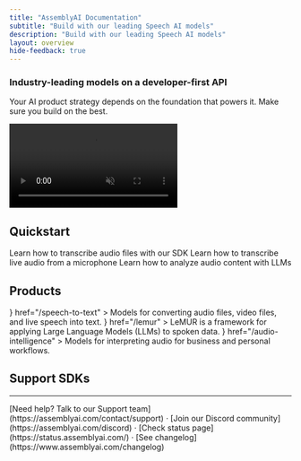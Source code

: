 ```yaml
---
title: "AssemblyAI Documentation"
subtitle: "Build with our leading Speech AI models"
description: "Build with our leading Speech AI models"
layout: overview
hide-feedback: true
---
```


<style>
{`
  .banner {
    border-width: 0px !important;
    border-radius: 16px;
    background-color: #2A2522; 
    
    background-image: url(https://fern-image-hosting.s3.us-east-1.amazonaws.com/6789751936e0c7bd371e8cf2_noise-full.webp);
    background-position: 5px 0;
    background-size: 5rem 10rem;
    justify-content: center;
    align-items: center;
    height: calc(100% + 5rem);
    display: flex;
    justify-content: space-between;
  }

  /* Add dark mode styles */
  :is(.light) .banner {
    background-color: #F3EFEC;
  }

  .fern-card .flex-row.items-start {
    align-items: center;
  }
  
  .fern-card {
    display: flex;
    flex-direction: row;
  }
  
  .col {
    width: 40% !important;
  }
  
  .col h3 {
    margin-top: 12px !important;
  }
  
  .right video   {
    width: 100% !important;
    float: right;
    border-radius: 16px;
    aspect-ratio: 16/9;
  }
  
  .col.right {
    width: 50% !important;
    display: flex;
    flex-direction: column;
    align-items: flex-end;
    justify-content: flex-end;
  }
  
  @media (max-width: 768px) {
    .fern-card {
      flex-direction: column !important;
    }
    
    .col {
      width: 100% !important;
    }
    
    .col.right {
      width: 100% !important;
      order: -1;
    }
    
    .right video {
      width: 100% !important;
    }
  }
  
  .product-card .fern-card {
    border-width: 0px !important;
    background-color: #DFE0F6;
    background-image: url(https://fern-image-hosting.s3.us-east-1.amazonaws.com/6789751936e0c7bd371e8cf2_noise-full.webp);
    background-position: 5px 0;
    background-size: 5rem 10rem;
    padding-bottom: 0px !important;
    padding-left: 12px;
    padding-right: 12px;
  }
  
  :is(.dark) .product-card .fern-card {
    background-color: #F4E6DD;
  }
  
  :is(.dark) .product-card .fern-card .t-muted {
    background-color: #EECDB8;
    border-color: #EECDB8;
  }
  
  :is(.dark) .product-card .fern-card .t-muted p {
    background-color: #E67E22;
  }
  
  :is(.dark) .product-card .fern-card .text-base {
    color: black;
  }
  
  .product-card .fern-card .items-start {
    align-items: center;
    text-align: center;
    justify-content: space-between;
  }
  
  .product-card .fern-card .t-muted {
    background-color: #BEC2EE;
    border: 8px solid #BEC2EE;
    border-radius: 12px;
    border-bottom-left-radius: 0px;
    border-bottom-right-radius: 0px;
    border-bottom-width: 12px;
    height: 100% !important;
    margin-top: 10px !important;
    height: 85% !important;
  }
  
  .product-card .fern-card .t-muted p {
    color: white;
    background-color: #747FDB;
    border-radius: 10px;
    padding-left: 16px;
    padding-right: 16px;
    padding-top: 12px;
    padding-bottom: 12px;
    height: 100% !important;
  }
  
  .product-card .fern-card .w-full.space-y-1.overflow-hidden {
    margin-top: 10px !important;
    display: flex;
    flex-direction: column;
    justify-content: space-between;
    flex: 1;
  }
  
  .gradient-card .fern-card {
    background-image: url(https://fern-image-hosting.s3.us-east-1.amazonaws.com/6789751936e0c7bd371e8cf2_noise-full.webp);
    background-image: url(https://fern-image-hosting.s3.us-east-1.amazonaws.com/6789751936e0c7bd371e8cf2_noise-full.webp), linear-gradient(73.23deg, #4F62DB 0%, #9BA3EA 100%);
    background-position: 0 0;
    background-size: 100% 100%;
    border-width: 0px !important;
  }
  
  :is(.dark) .gradient-card .fern-card {
    background-image: url(https://fern-image-hosting.s3.us-east-1.amazonaws.com/6789751936e0c7bd371e8cf2_noise-full.webp), linear-gradient(73.23deg, #E67E22 0%, #E98B2A 100%);
  }
    
  .gradient-card .fern-card .text-base {
    color: white;
  } 
   
  .gradient-card .fern-card .t-muted p {
    color: rgba(255, 255, 255, 0.8) !important;
  }
  
  :is(.dark) .sdk-card .fern-card {
    background-color: #2A2522;
  }
`}
</style>

<div class="fern-card border p-6 center banner">
  <div class="col">
    <h3>Industry-leading models on a developer-first API</h3>
    <p class="t-muted">
      Your AI product strategy depends on the foundation that powers it. Make sure you build on the best. 
    </p>
  </div>
  
  <div class="col right">
    <video
      style={{ width: '100%', borderRadius: '16px', aspectRatio: '16/9' }}
      autoPlay
      loop
      muted
      playsInline
    >
      <source src="https://assemblyaiusercontent.com/landing/videos_landing-fuzzco-preview.mp4" type="video/mp4" />
    </video>
  </div>
</div>

## Quickstart

<div class="gradient-card">
  <CardGroup cols={3}>
    <Card title="Transcribe an audio file" href="/getting-started/transcribe-an-audio-file">
      Learn how to transcribe audio files with our SDK
    </Card>
    <Card title="Transcribe streaming audio" href="/getting-started/transcribe-streaming-audio-from-a-microphone">
      Learn how to transcribe live audio from a microphone
    </Card>
    <Card title="Apply LLMs to audio" href="/getting-started/apply-llms-to-audio-files">
      Learn how to analyze audio content with LLMs
    </Card>
  </CardGroup>
</div>

## Products 
<div class="product-card">
  <CardGroup cols={3}>
    <Card 
      title="Speech-to-Text" 
      icon={<img src="https://fern-image-hosting.s3.us-east-1.amazonaws.com/assemblyai/1441.svg" />}
      href="/speech-to-text"
    >
    Models for converting audio files, video files, and live speech into text.
    </Card>
    <Card 
      title="LeMUR" 
      icon={<img src="https://fern-image-hosting.s3.us-east-1.amazonaws.com/assemblyai/1442.svg" />}
      href="/lemur"
    >
      LeMUR is a framework for applying Large Language Models (LLMs) to spoken data.
    </Card>
    <Card 
      title="Audio Intelligence" 
      icon={<img src="https://fern-image-hosting.s3.us-east-1.amazonaws.com/assemblyai/1443.svg" />}
      href="/audio-intelligence"
    >
      Models for interpreting audio for business and personal workflows.
    </Card>
  </CardGroup>
</div>

## Support SDKs

<div class="sdk-card">
<CardGroup cols={6}>
  <Card title="Python" href="https://github.com/AssemblyAI/assemblyai-python-sdk" icon="brands python" />
  <Card title="JavaScript" href="https://github.com/AssemblyAI/assemblyai-node-sdk" icon="brands js" />
  <Card title="Go" href="https://github.com/AssemblyAI/assemblyai-go-sdk" icon="brands golang" />
  <Card title="Java" href="https://github.com/AssemblyAI/assemblyai-java-sdk" icon="brands java" />
  <Card title="C#" href="https://github.com/AssemblyAI/assemblyai-csharp-sdk" icon="hashtag" />
  <Card title="Ruby" href="https://github.com/AssemblyAI/assemblyai-ruby-sdk" icon="regular gem" />
</CardGroup>
</div>

---

<div className="text-sm text-gray-500 mt-8 text-center">
  [Need help? Talk to our Support team](https://assemblyai.com/contact/support) · 
  [Join our Discord community](https://assemblyai.com/discord) · 
  [Check status page](https://status.assemblyai.com/) · 
  [See changelog](https://www.assemblyai.com/changelog)
</div>
